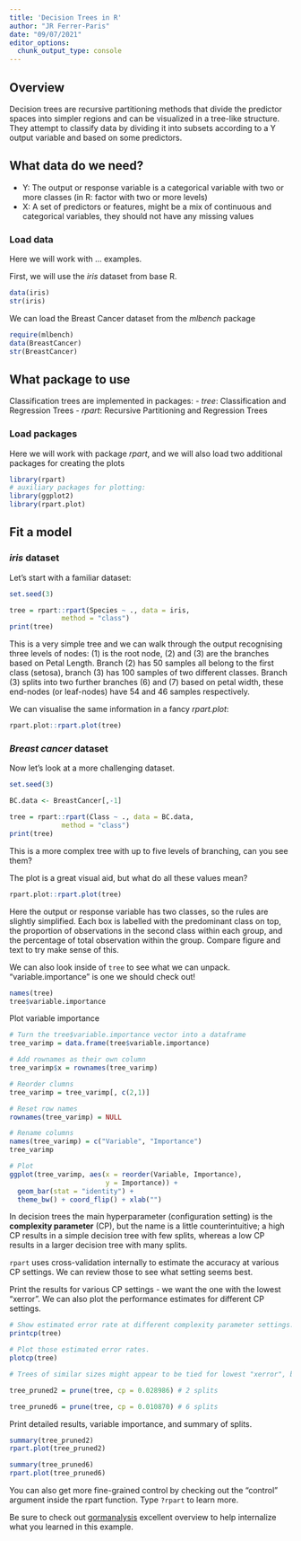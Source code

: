 ```yaml
---
title: 'Decision Trees in R'
author: "JR Ferrer-Paris"
date: "09/07/2021"
editor_options: 
  chunk_output_type: console
---
```

## Overview

Decision trees are recursive partitioning methods that divide the predictor spaces into simpler regions and can be visualized in a tree-like structure. They attempt to classify data by dividing it into subsets according to a Y output variable and based on some predictors.

## What data do we need?

- Y: The output or response variable is a categorical variable with two or more classes (in R: factor with two or more levels)
- X: A set of predictors or features, might be a mix of continuous and categorical variables, they should not have any missing values

### Load data

Here we will work with ... examples. 

First, we will use the _iris_ dataset from base R.
```r
data(iris)
str(iris)
```


We can load the Breast Cancer dataset from the _mlbench_ package
```r
require(mlbench)
data(BreastCancer)
str(BreastCancer)
```

## What package to use

Classification trees are implemented in packages:
- _tree_: Classification and Regression Trees
- _rpart_: Recursive Partitioning and Regression Trees

### Load packages

Here we will work with package _rpart_, and we will also load two additional packages for creating the plots

```r
library(rpart)
# auxiliary packages for plotting:
library(ggplot2)
library(rpart.plot)
```


## Fit a model 

### _iris_ dataset
Let's start with a familiar dataset:

```r
set.seed(3)

tree = rpart::rpart(Species ~ ., data = iris,
             method = "class")
print(tree)
```

This is a very simple tree and we can walk through the output recognising three levels of nodes: (1) is the root node, (2) and (3) are the branches based on Petal Length. Branch (2) has 50 samples all belong to the first class (setosa), branch (3) has 100 samples of two different classes. Branch (3) splits into two further branches (6) and (7) based on petal width, these end-nodes (or leaf-nodes) have 54 and 46 samples respectively.

We can visualise the same information in a fancy _rpart.plot_:

```r
rpart.plot::rpart.plot(tree)
```


### _Breast cancer_ dataset

Now let's look at a more challenging dataset.


```r
set.seed(3)

BC.data <- BreastCancer[,-1]

tree = rpart::rpart(Class ~ ., data = BC.data,
             method = "class")
print(tree)
```

This is a more complex tree with up to five levels of branching, can you see them?

The plot is a great visual aid, but what do all these values mean?

```r
rpart.plot::rpart.plot(tree)
```

Here the output or response variable has two classes, so the rules are slightly simplified. Each box is labelled with the predominant class on top, the proportion of observations in the second class within each group, and the percentage of total observation within the group. Compare figure and text to try make sense of this. 



We can also look inside of `tree` to see what we can unpack. "variable.importance" is one we should check out!

```r
names(tree)
tree$variable.importance
```

Plot variable importance

```r
# Turn the tree$variable.importance vector into a dataframe
tree_varimp = data.frame(tree$variable.importance)

# Add rownames as their own column
tree_varimp$x = rownames(tree_varimp)

# Reorder clumns
tree_varimp = tree_varimp[, c(2,1)]

# Reset row names
rownames(tree_varimp) = NULL

# Rename columns
names(tree_varimp) = c("Variable", "Importance")
tree_varimp

# Plot
ggplot(tree_varimp, aes(x = reorder(Variable, Importance),
                        y = Importance)) +
  geom_bar(stat = "identity") +
  theme_bw() + coord_flip() + xlab("")
```

In decision trees the main hyperparameter (configuration setting) is the **complexity parameter** (CP), but the name is a little counterintuitive; a high CP results in a simple decision tree with few splits, whereas a low CP results in a larger decision tree with many splits.

`rpart` uses cross-validation internally to estimate the accuracy at various CP settings. We can review those to see what setting seems best.

Print the results for various CP settings - we want the one with the lowest "xerror". We can also plot the performance estimates for different CP settings.

```r
# Show estimated error rate at different complexity parameter settings.
printcp(tree)

# Plot those estimated error rates.
plotcp(tree)

# Trees of similar sizes might appear to be tied for lowest "xerror", but a tree with fewer splits might be easier to interpret.

tree_pruned2 = prune(tree, cp = 0.028986) # 2 splits

tree_pruned6 = prune(tree, cp = 0.010870) # 6 splits
```

Print detailed results, variable importance, and summary of splits.

```r
summary(tree_pruned2)
rpart.plot(tree_pruned2)
```
```r
summary(tree_pruned6)
rpart.plot(tree_pruned6)
```

You can also get more fine-grained control by checking out the "control" argument inside the rpart function. Type `?rpart` to learn more.

Be sure to check out [gormanalysis](https://www.gormanalysis.com/blog/decision-trees-in-r-using-rpart/) excellent overview to help internalize what you learned in this example.

